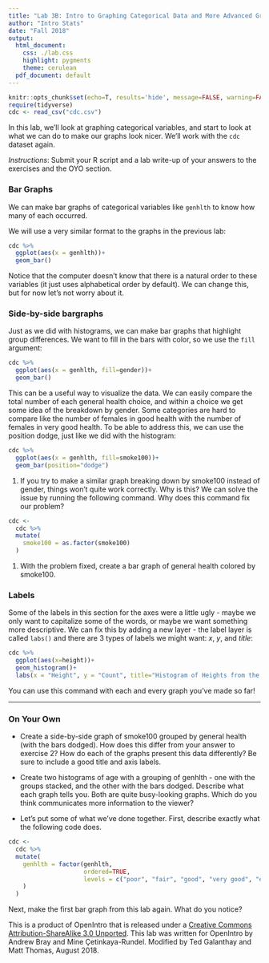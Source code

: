 ```yaml
---
title: "Lab 3B: Intro to Graphing Categorical Data and More Advanced Graphing"
author: "Intro Stats"
date: "Fall 2018"
output:
  html_document:
    css: ./lab.css
    highlight: pygments
    theme: cerulean
  pdf_document: default
---
```


```r
knitr::opts_chunk$set(echo=T, results='hide', message=FALSE, warning=FALSE, eval=FALSE)
require(tidyverse)
cdc <- read_csv("cdc.csv")
```

In this lab, we'll look at graphing categorical variables, and start to look at what we can do to make our graphs look nicer. We'll work with the `cdc` dataset again.

*Instructions*: Submit your R script and a lab write-up of your answers to the exercises and the OYO section.

### Bar Graphs

We can make bar graphs of categorical variables like `genhlth` to know how many of each occurred. 

We will use a very similar format to the graphs in the previous lab:

```r
cdc %>% 
  ggplot(aes(x = genhlth))+
  geom_bar()
```

Notice that the computer doesn't know that there is a natural order to these variables (it just uses alphabetical order by default). We can change this, but for now let's not worry about it.

### Side-by-side bargraphs

Just as we did with histograms, we can make bar graphs that highlight group differences. We want to fill in the bars with color, so we use the `fill` argument:

```r
cdc %>% 
  ggplot(aes(x = genhlth, fill=gender))+
  geom_bar()
```

This can be a useful way to visualize the data. We can easily compare the total number of each general health choice, and within a choice we get some idea of the breakdown by gender. Some categories are hard to compare like the number of females in good health with the number of females in very good health. To be able to address this, we can use the position dodge, just like we did with the histogram:

```r
cdc %>% 
  ggplot(aes(x = genhlth, fill=smoke100))+
  geom_bar(position="dodge")
```

1. If you try to make a similar graph breaking down by smoke100 instead of gender, things won't quite work correctly. Why is this? We can solve the issue by running the following command. Why does this command fix our problem?
```r
cdc <- 
  cdc %>% 
  mutate(
    smoke100 = as.factor(smoke100)
  )
```

1. With the problem fixed, create a bar graph of general health colored by smoke100.

### Labels

Some of the labels in this section for the axes were a little ugly - maybe we only want to capitalize some of the words, or maybe we want something more descriptive. We can fix this by adding a new layer - the label layer is called `labs()` and there are 3 types of labels we might want: $x$, $y$, and $title$:


```r
cdc %>% 
  ggplot(aes(x=height))+
  geom_histogram()+
  labs(x = "Height", y = "Count", title="Histogram of Heights from the CDC Dataset")
```

You can use this command with each and every graph you've made so far!

* * * 

### On Your Own

* Create a side-by-side graph of smoke100 grouped by general health (with the bars dodged). How does this differ from your answer to exercise 2? How do each of the graphs present this data differently? Be sure to include a good title and axis labels.

* Create two histograms of age with a grouping of genhlth - one with the groups stacked, and the other with the bars dodged. Describe what each graph tells you. Both are quite busy-looking graphs. Which do you think communicates more information to the viewer?

* Let's put some of what we've done together. First, describe exactly what the following code does.

```r
cdc <- 
  cdc %>% 
  mutate(
    genhlth = factor(genhlth,
                     ordered=TRUE,
                     levels = c("poor", "fair", "good", "very good", "excellent")
    )
  )
```

Next, make the first bar graph from this lab again. What do you notice?


<div id="license">
This is a product of OpenIntro that is released under a [Creative Commons 
Attribution-ShareAlike 3.0 Unported](http://creativecommons.org/licenses/by-sa/3.0).
This lab was written for OpenIntro by Andrew Bray and Mine &Ccedil;etinkaya-Rundel. Modified by Ted Galanthay and Matt Thomas, August 2018.
</div>